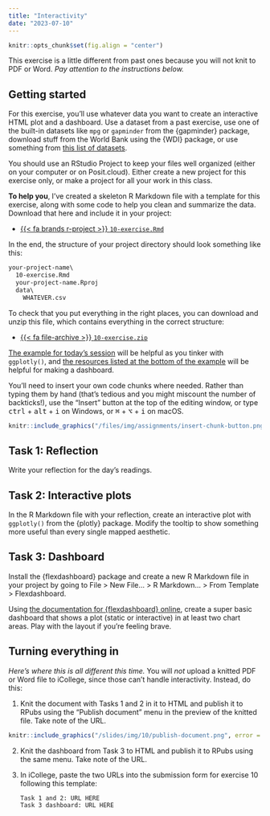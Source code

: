 ```yaml
---
title: "Interactivity"
date: "2023-07-10"
---
```


```r
knitr::opts_chunk$set(fig.align = "center")
```

This exercise is a little different from past ones because you will not knit to PDF or Word. *Pay attention to the instructions below.*


## Getting started

For this exercise, you'll use whatever data you want to create an interactive HTML plot and a dashboard. Use a dataset from a past exercise, use one of the built-in datasets like `mpg` or `gapminder` from the {gapminder} package, download stuff from the World Bank using the {WDI} package, or use something from [this list of datasets](/resource/data/).

You should use an RStudio Project to keep your files well organized (either on your computer or on Posit.cloud). Either create a new project for this exercise only, or make a project for all your work in this class.

**To help you**, I've created a skeleton R Markdown file with a template for this exercise, along with some code to help you clean and summarize the data. Download that here and include it in your project:

- [{{< fa brands r-project >}} `10-exercise.Rmd`](/projects/10-exercise/10-exercise.Rmd)

In the end, the structure of your project directory should look something like this:

```default
your-project-name\
  10-exercise.Rmd
  your-project-name.Rproj
  data\
    WHATEVER.csv
```

To check that you put everything in the right places, you can download and unzip this file, which contains everything in the correct structure:

- [{{< fa file-archive >}} `10-exercise.zip`](/projects/10-exercise.zip)

[The example for today's session](/example/10-example/) will be helpful as you tinker with `ggplotly()`, and [the resources listed at the bottom of the example](/example/10-example/#making-a-dashboard-with-flexdashboard) will be helpful for making a dashboard.

You'll need to insert your own code chunks where needed. Rather than typing them by hand (that's tedious and you might miscount the number of backticks!), use the "Insert" button at the top of the editing window, or type <kbd>ctrl</kbd> + <kbd>alt</kbd> + <kbd>i</kbd> on Windows, or <kbd>⌘</kbd> + <kbd>⌥</kbd> + <kbd>i</kbd> on macOS.

```r
knitr::include_graphics("/files/img/assignments/insert-chunk-button.png", error = FALSE)
```

## Task 1: Reflection

Write your reflection for the day's readings.


## Task 2: Interactive plots

In the R Markdown file with your reflection, create an interactive plot with `ggplotly()` from the {plotly} package. Modify the tooltip to show something more useful than every single mapped aesthetic.


## Task 3: Dashboard

Install the {flexdashboard} package and create a new R Markdown file in your project by going to File > New File… > R Markdown… > From Template > Flexdashboard.

Using [the documentation for {flexdashboard} online](https://pkgs.rstudio.com/flexdashboard/articles/using.html), create a super basic dashboard that shows a plot (static or interactive) in at least two chart areas. Play with the layout if you're feeling brave.


## Turning everything in

*Here's where this is all different this time.* You will *not* upload a knitted PDF or Word file to iCollege, since those can't handle interactivity. Instead, do this:

1. Knit the document with Tasks 1 and 2 in it to HTML and publish it to RPubs using the "Publish document" menu in the preview of the knitted file. Take note of the URL.

```r
knitr::include_graphics("/slides/img/10/publish-document.png", error = FALSE)
```

2. Knit the dashboard from Task 3 to HTML and publish it to RPubs using the same menu. Take note of the URL.

3. In iCollege, paste the two URLs into the submission form for exercise 10 following this template:

   ```default
   Task 1 and 2: URL HERE
   Task 3 dashboard: URL HERE
   ```
